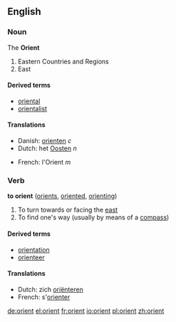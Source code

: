 ==English==
===Noun===
The '''Orient'''

#Eastern Countries and Regions
#East

====Derived terms====
*[[oriental]]
*[[orientalist]]

====Translations====
{{top}}
*Danish: [[orienten]] ''c''
*Dutch: het [[Oosten]] ''n''
{{mid}}
*French: l'Orient ''m''
{{bottom}}

===Verb===
'''to orient''' ([[orients]], [[oriented]], [[orienting]])

#To turn towards or facing the [[east]]
#To find one's way (usually by means of a [[compass]])

====Derived terms====
*[[orientation]]
*[[orienteer]]

====Translations====
*Dutch: zich [[oriënteren]]
*French: s'[[orienter]]

[[de:orient]]
[[el:orient]]
[[fr:orient]]
[[io:orient]]
[[pl:orient]]
[[zh:orient]]